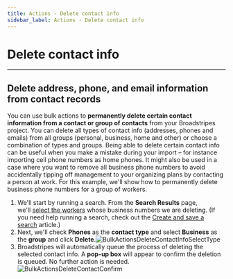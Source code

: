 ```yaml
---
title: Actions - Delete contact info
sidebar_label: Actions - Delete contact info
---
```


# Delete contact info
* * *
## Delete address, phone, and email information from contact records
You can use bulk actions to **permanently delete certain contact information from a contact or group of contacts** from your Broadstripes project. You can delete all types of contact info (addresses, phones and emails) from all groups (personal, business, home and other) or choose a combination of types and groups.
Being able to delete certain contact info can be useful when you make a mistake during your import – for instance importing cell phone numbers as home phones. It might also be used in a case where you want to remove all business phone numbers to avoid accidentally tipping off management to your organizing plans by contacting a person at work.
For this example, we'll show how to permanently delete business phone numbers for a group of workers.
1. We'll start by running a search. From the **Search Results** page, we'll [select the workers](https://help.broadstripes.com/help-articles/using-broadstripes/working-with-search-results/selecting-deselecting-contacts/) whose business numbers we are deleting. (If you need help running a search, check out the [Create and save a search](https://help.broadstripes.com/help-articles/using-broadstripes/customize/create-and-save-a-search/) article.)
3. Next, we'll check **Phones** as the **contact type** and select **Business** as the **group** and click **Delete**.![BulkActionsDeleteContactInfoSelectType](/images/getting-started/BulkActionsDeleteContactInfoSelectType-257x300.png)
4. Broadstripes will automatically queue the process of deleting the selected contact info. A **pop-up box** will appear to confirm the deletion is queued. No further action is needed.![BulkActionsDeleteContactConfirm](/images/getting-started/BulkActionsDeleteContactConfirm2020.png)